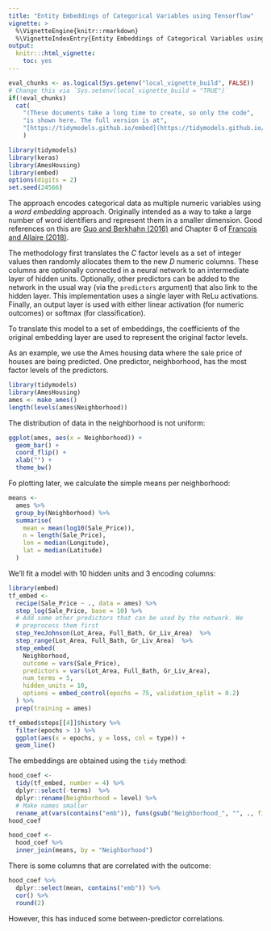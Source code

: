 ```yaml
---
title: "Entity Embeddings of Categorical Variables using Tensorflow"
vignette: >
  %\VignetteEngine{knitr::rmarkdown}
  %\VignetteIndexEntry{Entity Embeddings of Categorical Variables using Tensorflow}
output:
  knitr:::html_vignette:
    toc: yes
---
```



```r
eval_chunks <- as.logical(Sys.getenv("local_vignette_build", FALSE))
# Change this via `Sys.setenv(local_vignette_build = "TRUE")`
if(!eval_chunks) 
  cat(
    "(These documents take a long time to create, so only the code",
    "is shown here. The full version is at",
    "[https://tidymodels.github.io/embed](https://tidymodels.github.io/embed).)"
    )
```

```r
library(tidymodels)
library(keras)
library(AmesHousing)
library(embed)
options(digits = 2)
set.seed(24566)
```

The approach encodes categorical data as multiple numeric variables using a _word embedding_ approach. Originally intended as a way to take a large number of word identifiers and represent them in a smaller dimension. Good references on this are [Guo and Berkhahn (2016)](https://arxiv.org/abs/1604.06737) and Chapter 6 of [Francois and Allaire (2018)](https://www.manning.com/books/deep-learning-with-r). 

The methodology first translates the _C_ factor levels as a set of integer values then randomly allocates them to the new _D_ numeric columns. These columns are optionally connected in a neural network to an intermediate layer of hidden units. Optionally, other predictors can be added to the network in the usual way (via the `predictors` argument) that also link to the hidden layer. This implementation uses a single layer with ReLu activations. Finally, an output layer is used with either linear activation (for numeric outcomes) or softmax (for classification).  

To translate this model to a set of embeddings, the coefficients of the original embedding layer are used to represent the original factor levels. 

As an example, we use the Ames housing data where the sale price of houses are being predicted. One predictor, neighborhood, has the most factor levels of the predictors. 

```r
library(tidymodels)
library(AmesHousing)
ames <- make_ames()
length(levels(ames$Neighborhood))
```

The distribution of data in the neighborhood is not uniform:

```r
ggplot(ames, aes(x = Neighborhood)) + 
  geom_bar() + 
  coord_flip() + 
  xlab("") + 
  theme_bw()
```

Fo plotting later, we calculate the simple means per neighborhood:

```r
means <- 
  ames %>%
  group_by(Neighborhood) %>%
  summarise(
    mean = mean(log10(Sale_Price)),
    n = length(Sale_Price),
    lon = median(Longitude),
    lat = median(Latitude)
  )
```

We'll fit a model with 10 hidden units and 3 encoding columns:

```r
library(embed)
tf_embed <- 
  recipe(Sale_Price ~ ., data = ames) %>%
  step_log(Sale_Price, base = 10) %>%
  # Add some other predictors that can be used by the network. We
  # preprocess them first
  step_YeoJohnson(Lot_Area, Full_Bath, Gr_Liv_Area)  %>%
  step_range(Lot_Area, Full_Bath, Gr_Liv_Area)  %>%
  step_embed(
    Neighborhood, 
    outcome = vars(Sale_Price),
    predictors = vars(Lot_Area, Full_Bath, Gr_Liv_Area),
    num_terms = 5, 
    hidden_units = 10, 
    options = embed_control(epochs = 75, validation_split = 0.2)
  ) %>% 
  prep(training = ames)

tf_embed$steps[[4]]$history %>%
  filter(epochs > 1) %>%
  ggplot(aes(x = epochs, y = loss, col = type)) + 
  geom_line()
```

The embeddings are obtained using the `tidy` method:

```r
hood_coef <- 
  tidy(tf_embed, number = 4) %>%
  dplyr::select(-terms)  %>%
  dplyr::rename(Neighborhood = level) %>%
  # Make names smaller
  rename_at(vars(contains("emb")), funs(gsub("Neighborhood_", "", ., fixed = TRUE)))
hood_coef

hood_coef <- 
  hood_coef %>% 
  inner_join(means, by = "Neighborhood")
```

There is some columns that are correlated with the outcome:

```r
hood_coef %>% 
  dplyr::select(mean, contains("emb")) %>% 
  cor() %>%
  round(2)
```

However, this has induced some between-predictor correlations. 
